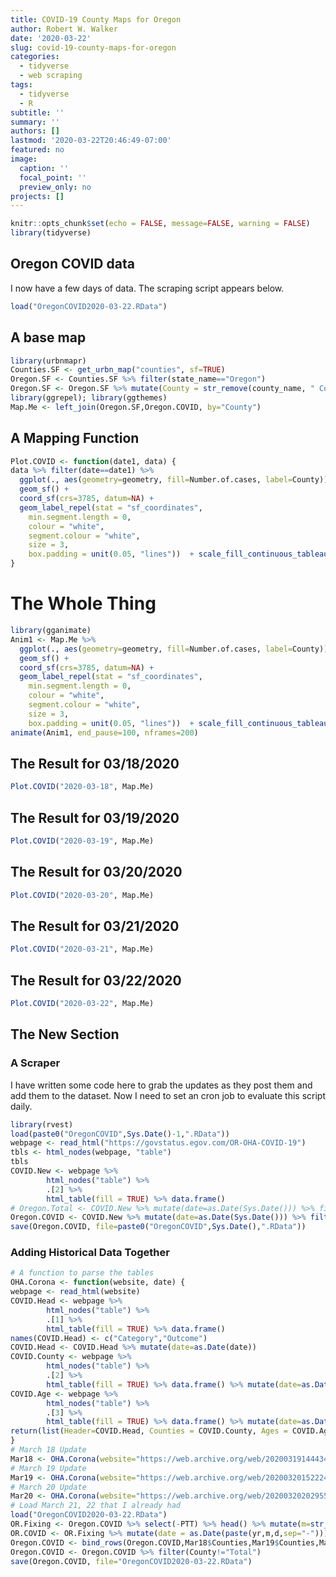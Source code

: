 ```yaml
---
title: COVID-19 County Maps for Oregon
author: Robert W. Walker
date: '2020-03-22'
slug: covid-19-county-maps-for-oregon
categories:
  - tidyverse
  - web scraping
tags:
  - tidyverse
  - R
subtitle: ''
summary: ''
authors: []
lastmod: '2020-03-22T20:46:49-07:00'
featured: no
image:
  caption: ''
  focal_point: ''
  preview_only: no
projects: []
---
```


```r
knitr::opts_chunk$set(echo = FALSE, message=FALSE, warning = FALSE)
library(tidyverse)
```

## Oregon COVID data

I now have a few days of data.  The scraping script appears below.

```r
load("OregonCOVID2020-03-22.RData")
```


## A base map

```r
library(urbnmapr)
Counties.SF <- get_urbn_map("counties", sf=TRUE)
Oregon.SF <- Counties.SF %>% filter(state_name=="Oregon")
Oregon.SF <- Oregon.SF %>% mutate(County = str_remove(county_name, " County"))
library(ggrepel); library(ggthemes)
Map.Me <- left_join(Oregon.SF,Oregon.COVID, by="County")
```

## A Mapping Function

```r
Plot.COVID <- function(date1, data) {
data %>% filter(date==date1) %>%
  ggplot(., aes(geometry=geometry, fill=Number.of.cases, label=County)) + 
  geom_sf() +
  coord_sf(crs=3785, datum=NA) + 
  geom_label_repel(stat = "sf_coordinates",
    min.segment.length = 0,
    colour = "white",
    segment.colour = "white",
    size = 3,
    box.padding = unit(0.05, "lines"))  + scale_fill_continuous_tableau("Red") + theme_minimal() + labs(title="COVID-19 in Oregon", subtitle=date1, x="", y="", caption="Made with R, ggplot2, and ggrepel by @PieRatio \n data: https://govstatus.egov.com/OR-OHA-COVID-19")
}
```

# The Whole Thing

```r
library(gganimate)
Anim1 <- Map.Me %>% 
  ggplot(., aes(geometry=geometry, fill=Number.of.cases, label=County)) + 
  geom_sf() +
  coord_sf(crs=3785, datum=NA) + 
  geom_label_repel(stat = "sf_coordinates",
    min.segment.length = 0,
    colour = "white",
    segment.colour = "white",
    size = 3,
    box.padding = unit(0.05, "lines"))  + scale_fill_continuous_tableau("Red") + theme_minimal() + labs(title="COVID-19 in Oregon", subtitle="{frame_time}", x="", y="", caption="Made with R, ggplot2, and ggrepel by @PieRatio \n data: https://govstatus.egov.com/OR-OHA-COVID-19") + transition_time(date)
animate(Anim1, end_pause=100, nframes=200)
```


## The Result for 03/18/2020

```r
Plot.COVID("2020-03-18", Map.Me)
```


## The Result for 03/19/2020

```r
Plot.COVID("2020-03-19", Map.Me)
```


## The Result for 03/20/2020

```r
Plot.COVID("2020-03-20", Map.Me)
```


## The Result for 03/21/2020

```r
Plot.COVID("2020-03-21", Map.Me)
```

## The Result for 03/22/2020

```r
Plot.COVID("2020-03-22", Map.Me)
```


## The New Section

### A Scraper

I have written some code here to grab the updates as they post them and add them to the dataset.  Now I need to set an cron job to evaluate this script daily.

```r
library(rvest)
load(paste0("OregonCOVID",Sys.Date()-1,".RData"))
webpage <- read_html("https://govstatus.egov.com/OR-OHA-COVID-19")
tbls <- html_nodes(webpage, "table")
tbls
COVID.New <- webpage %>%
        html_nodes("table") %>%
        .[2] %>%
        html_table(fill = TRUE) %>% data.frame()
# Oregon.Total <- COVID.New %>% mutate(date=as.Date(Sys.Date())) %>% filter(County=="Total") %>% bind_rows(.,Oregon.Total) 
Oregon.COVID <- COVID.New %>% mutate(date=as.Date(Sys.Date())) %>% filter(County!="Total") %>% bind_rows(.,Oregon.COVID) 
save(Oregon.COVID, file=paste0("OregonCOVID",Sys.Date(),".RData"))
```

### Adding Historical Data Together

```r
# A function to parse the tables
OHA.Corona <- function(website, date) {
webpage <- read_html(website)
COVID.Head <- webpage %>%
        html_nodes("table") %>%
        .[1] %>%
        html_table(fill = TRUE) %>% data.frame()
names(COVID.Head) <- c("Category","Outcome")
COVID.Head <- COVID.Head %>% mutate(date=as.Date(date))
COVID.County <- webpage %>%
        html_nodes("table") %>%
        .[2] %>%
        html_table(fill = TRUE) %>% data.frame() %>% mutate(date=as.Date(date))
COVID.Age <- webpage %>%
        html_nodes("table") %>%
        .[3] %>%
        html_table(fill = TRUE) %>% data.frame() %>% mutate(date=as.Date(date))
return(list(Header=COVID.Head, Counties = COVID.County, Ages = COVID.Age))
}
# March 18 Update
Mar18 <- OHA.Corona(website="https://web.archive.org/web/20200319144434/https://govstatus.egov.com/OR-OHA-COVID-19", date="2020-03-18")
# March 19 Update
Mar19 <- OHA.Corona(website="https://web.archive.org/web/20200320152224/https://govstatus.egov.com/OR-OHA-COVID-19", date="2020-03-19")
# March 20 Update
Mar20 <- OHA.Corona(website="https://web.archive.org/web/20200320202955/https://govstatus.egov.com/OR-OHA-COVID-19", date="2020-03-20")
# Load March 21, 22 that I already had
load("OregonCOVID2020-03-22.RData")
OR.Fixing <- Oregon.COVID %>% select(-PTT) %>% head() %>% mutate(m=str_split_fixed(date, "/", 3)[,1], d=str_split_fixed(date, "/", 3)[,2], yr=str_split_fixed(date, "/", 3)[,3])
OR.COVID <- OR.Fixing %>% mutate(date = as.Date(paste(yr,m,d,sep="-"))) %>% select(-c(m,d,yr))
Oregon.COVID <- bind_rows(Oregon.COVID,Mar18$Counties,Mar19$Counties,Mar20$Counties)
Oregon.COVID <- Oregon.COVID %>% filter(County!="Total")
save(Oregon.COVID, file="OregonCOVID2020-03-22.RData")
```

